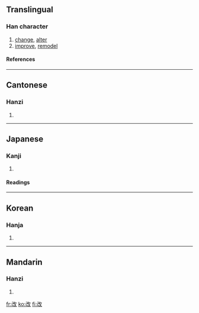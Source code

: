 ==Translingual==
===Han character===
{{Han char|rn=66|rad=攴|as=03|sn=7|four=1874<sub>0</sub>|canj=尸山人大 (SUOK)}}
# [[change]], [[alter]]
# [[improve]], [[remodel]]
====References====
{{Han ref|kx=0468.110|dkj=13114|dj=0816.040|hdz=21450.010|uh=6539|ud=25913|bh=A7EF|bd=42991}}

----
==Cantonese==
===Hanzi===
{{yue-hanzi|jyut=|y=goi2}}
# {{defn|Cantonese}}

----
==Japanese==
===Kanji===
{{ja-kanji|grade=|rs=攴03}}
# {{defn|Japanese}} 
====Readings====
{{ja-readings|on=[[かい]] (kai)|kun=[[あらためる]] (aratameru), [[あらため]] (aratame), [[あらたまる]] (aratamaru)}}

----
==Korean==
===Hanja===
{{ko-hanja|hangeul=개|eumhun=|rv=gae|mr=kae|y=kya}}
# {{defn|Korean}}

----
==Mandarin==
===Hanzi===
{{cmn-hanzi|pin=[[gǎi]] (gai3)|wg=kai<sup>3</sup>}}
# {{defn|Mandarin}}

[[fr:改]]
[[ko:改]]
[[fi:改]]